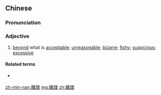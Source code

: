 {{also|离谱}}
==Chinese==
{{zh-forms|s=离谱}}

===Pronunciation===
{{zh-pron
|m=lípǔ,er=y
|c=lei4 pou2
|c-t=li3 pu2
|mn=lī-phó͘/twv:lî-phó͘
|cat=a
}}

===Adjective===
{{zh-adj}}

# [[beyond]] what is [[acceptable]]; [[unreasonable]]; [[bizarre]]; [[fishy]]; [[suspicious]]; [[excessive]]

====Related terms====
* {{qualifier|Cantonese}} {{zh-l|離晒譜|lei4 saai3 pou2|ridiculous}}

[[zh-min-nan:離譜]]
[[mg:離譜]]
[[zh:離譜]]